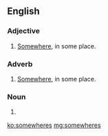 ==English==

===Adjective===
{{en-adj|-}}

# {{context|nonstandard|lang=en}} [[somewhere|Somewhere]], in some place.

===Adverb===
{{en-adv|-}}

# {{context|nonstandard|lang=en}} [[somewhere|Somewhere]], in some place.

===Noun===
{{head|en|noun plural form}}

# {{plural of|somewhere|lang=en}}

[[ko:somewheres]]
[[mg:somewheres]]